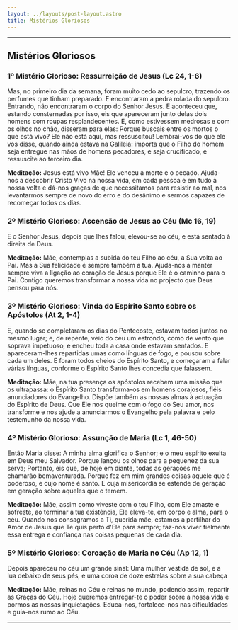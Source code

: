 ```yaml
---
layout: ../layouts/post-layout.astro
title: Mistérios Gloriosos
---
```



<Start />

---

## Mistérios Gloriosos

### 1º Mistério Glorioso: Ressurreição de Jesus (Lc 24, 1-6)

Mas, no primeiro dia da semana, foram muito cedo ao sepulcro, trazendo os perfumes que tinham preparado. E encontraram a pedra rolada do sepulcro. Entrando, não encontraram o corpo do Senhor Jesus. E aconteceu que, estando consternadas por isso, eis que apareceram junto delas dois homens com roupas resplandecentes. E, como estivessem medrosas e com os olhos no chão, disseram para elas: Porque buscais entre os mortos o que está vivo? Ele não está aqui, mas ressuscitou! Lembrai-vos do que ele vos disse, quando ainda estava na Galileia: importa que o Filho do homem seja entregue nas mãos de homens pecadores, e seja crucificado, e ressuscite ao terceiro dia.

**Meditação:** Jesus está vivo Mãe! Ele venceu a morte e o pecado. Ajuda-nos a descobrir Cristo Vivo na nossa vida, em cada pessoa e em tudo à nossa volta e dá-nos graças de que necessitamos para resistir ao mal, nos levantarmos sempre de novo do erro e do desânimo e sermos capazes de recomeçar todos os dias.

<RezasMisterios />

### 2º Mistério Glorioso: Ascensão de Jesus ao Céu (Mc 16, 19)

E o Senhor Jesus, depois que lhes falou, elevou-se ao céu, e está sentado à direita de Deus.

**Meditação:** Mãe, contemplas a subida do teu Filho ao céu, a Sua volta ao Pai. Mas a Sua felicidade é sempre também a tua. Ajuda-nos a manter sempre viva a ligação ao coração de Jesus porque Ele é o caminho para o Pai. Contigo queremos transformar a nossa vida no projecto que Deus pensou para nós.

<RezasMisterios />

### 3º Mistério Glorioso: Vinda do Espírito Santo sobre os Apóstolos (At 2, 1-4)

E, quando se completaram os dias do Pentecoste, estavam todos juntos no mesmo lugar; e, de repente, veio do céu um estrondo, como de vento que soprava impetuoso, e encheu toda a casa onde estavam sentados. E apareceram-lhes repartidas umas como línguas de fogo, e pousou sobre cada um deles. E foram todos cheios do Espírito Santo, e começaram a falar várias línguas, conforme o Espírito Santo lhes concedia que falassem.

**Meditação:** Mãe, na tua presença os apóstolos recebem uma missão que os ultrapassa: o Espírito Santo transforma-os em homens corajosos, fiéis anunciadores do Evangelho. Dispõe também as nossas almas à actuação do Espírito de Deus. Que Ele nos queime com o fogo do Seu amor, nos transforme e nos ajude a anunciarmos o Evangelho pela palavra e pelo testemunho da nossa vida.

<RezasMisterios />

### 4º Mistério Glorioso: Assunção de Maria (Lc 1, 46-50)

Então Maria disse: A minha alma glorifica o Senhor; e o meu espírito exulta em Deus meu Salvador. Porque lançou os olhos para a pequenez da sua serva; Portanto, eis que, de hoje em diante, todas as gerações me chamarão bemaventurada. Porque fez em mim grandes coisas aquele que é poderoso, e cujo nome é santo. E cuja misericórdia se estende de geração em geração sobre aqueles que o temem.

**Meditação:** Mãe, assim como viveste com o teu Filho, com Ele amaste e sofreste, ao terminar a tua existência, Ele eleva-te, em corpo e alma, para o céu. Quando nos consagramos a Ti, querida mãe, estamos a partilhar do Amor de Jesus que Te quis perto d'Ele para sempre; faz-nos viver fielmente essa entrega e confiança nas coisas pequenas de cada dia.

<RezasMisterios />

### 5º Mistério Glorioso: Coroação de Maria no Céu (Ap 12, 1)

Depois apareceu no céu um grande sinal: Uma mulher vestida de sol, e a lua debaixo de seus pés, e uma coroa de doze estrelas sobre a sua cabeça

**Meditação:** Mãe, reinas no Céu e reinas no mundo, podendo assim, repartir as Graças do Céu. Hoje queremos entregar-te o poder sobre a nossa vida e pormos as nossas inquietações. Educa-nos, fortalece-nos nas dificuldades e guia-nos rumo ao Céu.

<RezasMisterios />

---

<End />
